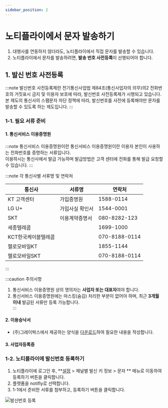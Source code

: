 ```yaml
---
sidebar_position: 2
---
```


# 노티플라이에서 문자 발송하기

1. 대행사를 연동하지 않더라도, 노티플라이에서 직접 문자를 발송할 수 있습니다.
2. 노티플라이에서 문자를 발송하려면, **발송 번호 사전등록**이 선행되어야 합니다.

## 1. 발신 번호 사전등록
:::note 발신번호 사전등록제란
전기통신사업법 제84조(통신사업자의 의무)의2 전화번호의 거짓표시 금지 및 이용자 보호에 따라, 발신번호 사전등록제가 시행되고 있습니다.<br/>
본 제도의 통신사의 스팸문자 차단 정책에 따라, 발신번호를 사전에 등록해야만 문자를 발송할 수 있도록 하는 제도입니다.
:::

### 1-1. 필요 서류 준비
#### 1. 통신서비스 이용증명원
:::note 통신서비스 이용증명원이란
통신서비스 이용증명원이란 이용자 본인이 사용하는 전화번호를 증명하는 서류입니다.<br/>
이용하시는 통신사에서 발급 가능하며 발급방법은 고객 센터에 전화를 통해 발급 요청할 수 있습니다.
:::

:::note 각 통신사별 서류명 및 연락처

| 통신사               | 서류명                | 연락처           |
| -------------------- | --------------------- | --------------- |
| KT 고객센터         | 가입증명원            | 1588-0114      |
| LG U+               | 가입사실 확인서      | 1544-0001      |
| SKT                 | 이용계약증명서      | 080-8282-123   |
| 세종텔레콤         |                      | 1699-1000      |
| KCT한국케이블텔레콤 |                    | 070-8188-0114  |
| 헬로모바일KT       |                      | 1855-1144      |
| 헬로모바일SKT     |                      | 070-8188-0114  |
:::

:::caution 주의사항
1. 통신서비스 이용증명원 상의 명의자는 **사업자 또는 대표자**여야 합니다.<br/>
2. 통신서비스 이용증명원에는 마스킹(숨김) 처리한 부분이 없어야 하며, 최근 **3개월 이내** 발급된 서류만 등록 가능합니다.<br/>
:::


#### 2. 이용승낙서

- (주)그레이박스에서 제공하는 양식을 [다운로드](https://notifly-content.s3.ap-northeast-2.amazonaws.com/common-files/%E1%84%8C%E1%85%A5%E1%86%AB%E1%84%92%E1%85%AA%E1%84%87%E1%85%A5%E1%86%AB%E1%84%92%E1%85%A9+%E1%84%8B%E1%85%B5%E1%84%8B%E1%85%AD%E1%86%BC%E1%84%89%E1%85%B3%E1%86%BC%E1%84%82%E1%85%A1%E1%86%A8%E1%84%89%E1%85%A5+%E1%84%8B%E1%85%A3%E1%86%BC%E1%84%89%E1%85%B5%E1%86%A8.docx)하여 필요한 내용을 작성합니다. 


#### 3. 사업자등록증


### 1-2. 노티플라이에 발신번호 등록하기

1. 노티플라이에 로그인 후, **[설정](https://www.notifly.tech/console/settings) > 채널별 발신 키 정보 > 문자 ** 메뉴로 이동하여 등록하기 버튼을 클릭합니다.
2. 플랫폼을 notifly로 선택합니다.
3. 1-1에서 준비한 서류를 첨부하고, 등록하기 버튼을 클릭합니다.

![발신번호 등록](./img/register_notifly_platform_for_text_message.png)
